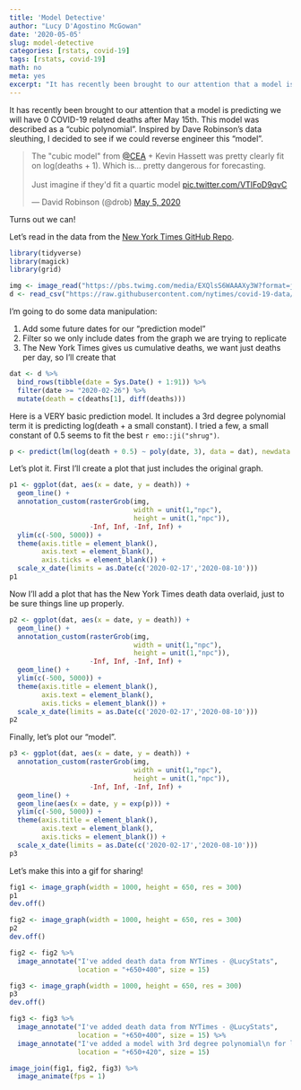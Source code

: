 ```yaml
---
title: 'Model Detective'
author: "Lucy D'Agostino McGowan"
date: '2020-05-05'
slug: model-detective
categories: [rstats, covid-19]
tags: [rstats, covid-19]
math: no
meta: yes
excerpt: "It has recently been brought to our attention that a model is predicting we will have 0 COVID-19 related deaths after May 15th. This model was described as a \"cubic polynomial\". Inspired by David Robinson's data sleuthing, I decided to see if we could reverse engineer this \"model\"."
---
```


It has recently been brought to our attention that a model is predicting we will have 0 COVID-19 related deaths after May 15th. This model was described as a "cubic polynomial". Inspired by Dave Robinson's data sleuthing, I decided to see if we could reverse engineer this "model".

<blockquote class="twitter-tweet"><p lang="en" dir="ltr">The &quot;cubic model&quot; from <a href="https://twitter.com/CEA?ref_src=twsrc%5Etfw">@CEA</a> + Kevin Hassett was pretty clearly fit on log(deaths + 1). Which is... pretty dangerous for forecasting.<br><br>Just imagine if they&#39;d fit a quartic model <a href="https://t.co/VTlFoD9qvC">pic.twitter.com/VTlFoD9qvC</a></p>&mdash; David Robinson (@drob) <a href="https://twitter.com/drob/status/1257753751781289986?ref_src=twsrc%5Etfw">May 5, 2020</a></blockquote> <script async src="https://platform.twitter.com/widgets.js" charset="utf-8"></script>

Turns out we can!

Let's read in the data from the [New York Times GitHub Repo](https://Github.com/nytimes/covid-19-data).

```r
library(tidyverse)
library(magick)
library(grid)

img <- image_read("https://pbs.twimg.com/media/EXQlsS6WAAAXy3W?format=jpg&name=medium")
d <- read_csv("https://raw.githubusercontent.com/nytimes/covid-19-data/master/us.csv")
```

I'm going to do some data manipulation:

1. Add some future dates for our "prediction model"
2. Filter so we only include dates from the graph we are trying to replicate
3. The New York Times gives us cumulative deaths, we want just deaths per day, so I'll create that

```r
dat <- d %>%
  bind_rows(tibble(date = Sys.Date() + 1:91)) %>%
  filter(date >= "2020-02-26") %>%   
  mutate(death = c(deaths[1], diff(deaths)))

```

Here is a VERY basic prediction model. It includes a 3rd degree polynomial term it is predicting log(death + a small constant). I tried a few, a small constant of 0.5 seems to fit the best `r emo::ji("shrug")`.

```r
p <- predict(lm(log(death + 0.5) ~ poly(date, 3), data = dat), newdata = dat)
```

Let's plot it. First I'll create a plot that just includes the original graph.

```r
p1 <- ggplot(dat, aes(x = date, y = death)) +
  geom_line() + 
  annotation_custom(rasterGrob(img, 
                               width = unit(1,"npc"), 
                               height = unit(1,"npc")), 
                    -Inf, Inf, -Inf, Inf) +
  ylim(c(-500, 5000)) +
  theme(axis.title = element_blank(), 
        axis.text = element_blank(),
        axis.ticks = element_blank()) + 
  scale_x_date(limits = as.Date(c('2020-02-17','2020-08-10')))
p1
```


Now I'll add a plot that has the New York Times death data overlaid, just to be sure things line up properly.

```r
p2 <- ggplot(dat, aes(x = date, y = death)) +
  geom_line() + 
  annotation_custom(rasterGrob(img, 
                               width = unit(1,"npc"), 
                               height = unit(1,"npc")), 
                    -Inf, Inf, -Inf, Inf) +
  geom_line() + 
  ylim(c(-500, 5000)) +
  theme(axis.title = element_blank(), 
        axis.text = element_blank(),
        axis.ticks = element_blank()) +
  scale_x_date(limits = as.Date(c('2020-02-17','2020-08-10')))
p2
```

Finally, let's plot our "model".

```r
p3 <- ggplot(dat, aes(x = date, y = death)) +
  annotation_custom(rasterGrob(img, 
                               width = unit(1,"npc"), 
                               height = unit(1,"npc")), 
                    -Inf, Inf, -Inf, Inf) +
  geom_line() + 
  geom_line(aes(x = date, y = exp(p))) +
  ylim(c(-500, 5000)) +
  theme(axis.title = element_blank(), 
        axis.text = element_blank(),
        axis.ticks = element_blank()) + 
  scale_x_date(limits = as.Date(c('2020-02-17','2020-08-10')))
p3
```


Let's make this into a gif for sharing!

```r
fig1 <- image_graph(width = 1000, height = 650, res = 300)
p1
dev.off()

fig2 <- image_graph(width = 1000, height = 650, res = 300)
p2
dev.off()

fig2 <- fig2 %>%
  image_annotate("I've added death data from NYTimes - @LucyStats",
                 location = "+650+400", size = 15)

fig3 <- image_graph(width = 1000, height = 650, res = 300)
p3
dev.off()

fig3 <- fig3 %>%
  image_annotate("I've added death data from NYTimes - @LucyStats",
                 location = "+650+400", size = 15) %>%
  image_annotate("I've added a model with 3rd degree polynomial\n for log(death + 0.5) - @LucyStats",
                 location = "+650+420", size = 15)
```

```r
image_join(fig1, fig2, fig3) %>%
  image_animate(fps = 1)
```

